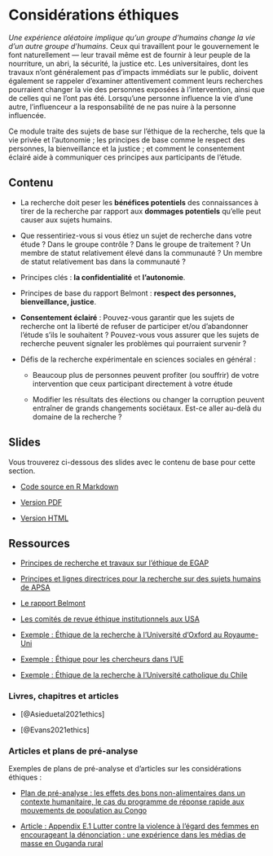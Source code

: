 # Considérations éthiques {.tabset}

*Une expérience aléatoire implique qu'un groupe d'humains change la vie d'un autre groupe d'humains.* Ceux qui travaillent pour le gouvernement le font naturellement --- leur travail même est de fournir à leur peuple de la nourriture, un abri, la sécurité, la justice etc. Les universitaires, dont les travaux n'ont généralement pas d'impacts immédiats sur le public, doivent également se rappeler d'examiner attentivement comment leurs recherches pourraient changer la vie des personnes exposées à l'intervention, ainsi que de celles qui ne l'ont pas été. Lorsqu'une personne influence la vie d'une autre, l'influenceur a la responsabilité de ne pas nuire à la personne influencée.

Ce module traite des sujets de base sur l'éthique de la recherche, tels que la vie privée et l'autonomie ; les principes de base comme le respect des personnes, la bienveillance et la justice ; et comment le consentement éclairé aide à communiquer ces principes aux participants de l'étude.

## Contenu

 - La recherche doit peser les **bénéfices potentiels** des connaissances à tirer de la recherche par rapport aux **dommages potentiels** qu'elle peut causer aux sujets humains.

 - Que ressentiriez-vous si vous étiez un sujet de recherche dans votre étude ? Dans le groupe contrôle ? Dans le groupe de traitement ? Un membre de statut relativement élevé dans la communauté ? Un membre de statut relativement bas dans la communauté ?

 - Principes clés : **la confidentialité** et **l'autonomie**.

 - Principes de base du rapport Belmont : **respect des personnes, bienveillance, justice**.

 - **Consentement éclairé** : Pouvez-vous garantir que les sujets de recherche ont la liberté de refuser de participer et/ou d'abandonner l'étude s'ils le souhaitent ? Pouvez-vous vous assurer que les sujets de recherche peuvent signaler les problèmes qui pourraient survenir ?

 - Défis de la recherche expérimentale en sciences sociales en général :

    - Beaucoup plus de personnes peuvent profiter (ou souffrir) de votre intervention que ceux participant directement à votre étude

    - Modifier les résultats des élections ou changer la corruption peuvent entraîner de grands changements sociétaux. Est-ce aller au-delà du domaine de la recherche ?

## Slides

Vous trouverez ci-dessous des slides avec le contenu de base pour cette section.

 - [Code source en R Markdown](https://egap.github.io/learningdays-resources/Slides/ethics-slides.Rmd)

 - [Version PDF](https://egap.github.io/learningdays-resources/Slides/ethics-slides.pdf)

 - [Version HTML](https://egap.github.io/learningdays-resources/Slides/ethics-slides.html)

## Ressources

- [Principes de recherche et travaux sur l'éthique de EGAP](https://egap.org/ethics/)

- [Principes et lignes directrices pour la recherche sur des sujets humains de APSA](https://connect.apsanet.org/hsr/principles-and-guidance/)

- [Le rapport Belmont](https://www.hhs.gov/ohrp/regulations-and-policy/belmont-report/index.html)

- [Les comités de revue éthique institutionnels aux USA](https://www.youtube.com/watch?v=U8fme1boEbE)

- [Exemple : Éthique de la recherche à l'Université d'Oxford au Royaume-Uni](https://researchsupport.admin.ox.ac.uk/governance/ethics)

- [Exemple : Éthique pour les chercheurs dans l'UE](https://ec.europa.eu/research/participants/data/ref/fp7/89888/ethics-for-researchers_en.pdf)

- [Exemple : Éthique de la recherche à l'Université catholique du Chile](http://eticayseguridad.uc.cl/)

### Livres, chapitres et articles

- [@Asieduetal2021ethics]

- [@Evans2021ethics] <!--[pdf](https://www.cgdev.org/sites/default/files/WP565-Evans-Ethical-issues-and-RCTs.pdf) -->

### Articles et plans de pré-analyse

Exemples de plans de pré-analyse et d'articles sur les considérations éthiques :

- [Plan de pré-analyse : les effets des bons non-alimentaires dans un contexte humanitaire, le cas du programme de réponse rapide aux mouvements de population au Congo](https://osf.io/eutx7/)

- [Article : Appendix E.1 Lutter contre la violence à l'égard des femmes en encourageant la dénonciation : une expérience dans les médias de masse en Ouganda rural](http://jasper-cooper.com/papers/Green_et_al.pdf)
